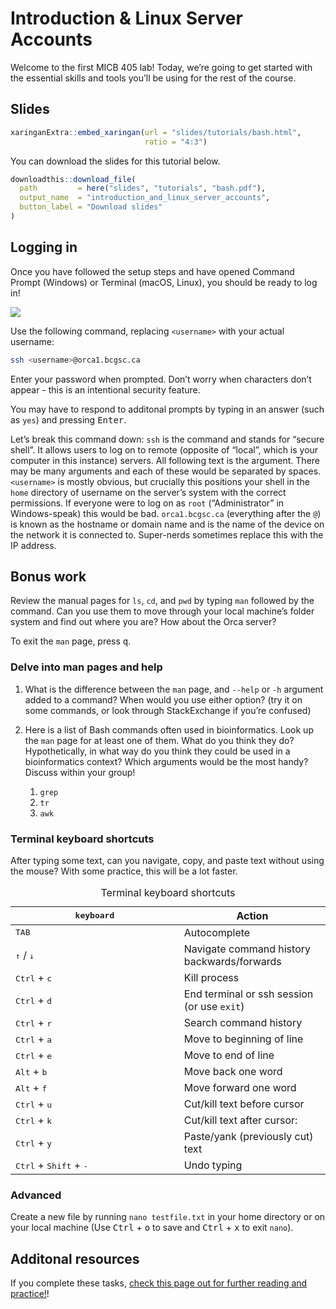 # Introduction & Linux Server Accounts

Welcome to the first MICB 405 lab! Today, we're going to get started with the essential skills and tools you'll be using for the rest of the course.

## Slides

```r
xaringanExtra::embed_xaringan(url = "slides/tutorials/bash.html",
                              ratio = "4:3")
```

You can download the slides for this tutorial below.

```r
downloadthis::download_file(
  path         = here("slides", "tutorials", "bash.pdf"),
  output_name  = "introduction_and_linux_server_accounts",
  button_label = "Download slides"
)
```

## Logging in

Once you have followed the setup steps and have opened Command Prompt (Windows) or Terminal (macOS, Linux), you should be ready to log in!

![](https://media2.giphy.com/media/LcfBYS8BKhCvK/giphy.gif?cid=ecf05e4747b1d69a24ea3b94dd23c9634105af0c7416ebb9&rid=giphy.gif){style="display: block; margin-left: auto; margin-right: auto;"}

Use the following command, replacing `<username>` with your actual username:

```bash
ssh <username>@orca1.bcgsc.ca
```

Enter your password when prompted. Don't worry when characters don't appear - this is an intentional security feature.

You may have to respond to additonal prompts by typing in an answer (such as `yes`) and pressing <kbd>Enter</kbd>.

Let's break this command down: `ssh` is the command and stands for "secure shell". It allows users to log on to remote (opposite of "local", which is your computer in this instance) servers. All following text is the argument. There may be many arguments and each of these would be separated by spaces. `<username>` is mostly obvious, but crucially this positions your shell in the `home` directory of username on the server's system with the correct permissions. If everyone were to log on as `root` ("Administrator" in Windows-speak) this would be bad. `orca1.bcgsc.ca` (everything after the `@`) is known as the hostname or domain name and is the name of the device on the network it is connected to. Super-nerds sometimes replace this with the IP address.

## Bonus work

Review the manual pages for `ls`, `cd`, and `pwd` by typing `man` followed by the command. Can you use them to move through your local machine's folder system and find out where you are? How about the Orca server?

To exit the `man` page, press <kbd>q</kbd>.

### Delve into man pages and help

1.  What is the difference between the `man` page, and `--help` or `-h` argument added to a command? When would you use either option? (try it on some commands, or look through StackExchange if you're confused)

1.  Here is a list of Bash commands often used in bioinformatics. Look up the `man` page for at least one of them. What do you think they do? Hypothetically, in what way do you think they could be used in a bioinformatics context? Which arguments would be the most handy? Discuss within your group!

    1.  `grep`
    1.  `tr`
    1.  `awk`

### Terminal keyboard shortcuts

After typing some text, can you navigate, copy, and paste text without using the mouse? With some practice, this will be a lot faster.

+---------------------------------------------------+---------------------------------------------+
| <kbd>keyboard</kbd>                               | Action                                      |
+===================================================+=============================================+
| <kbd>TAB</kbd>                                    | Autocomplete                                |
+---------------------------------------------------+---------------------------------------------+
| <kbd>↑</kbd> / <kbd>↓</kbd>                       | Navigate command history backwards/forwards |
+---------------------------------------------------+---------------------------------------------+
| <kbd>Ctrl</kbd> + <kbd>c</kbd>                    | Kill process                                |
+---------------------------------------------------+---------------------------------------------+
| <kbd>Ctrl</kbd> + <kbd>d</kbd>                    | End terminal or ssh session (or use `exit`) |
+---------------------------------------------------+---------------------------------------------+
| <kbd>Ctrl</kbd> + <kbd>r</kbd>                    | Search command history                      |
+---------------------------------------------------+---------------------------------------------+
| <kbd>Ctrl</kbd> + <kbd>a</kbd>                    | Move to beginning of line                   |
+---------------------------------------------------+---------------------------------------------+
| <kbd>Ctrl</kbd> + <kbd>e</kbd>                    | Move to end of line                         |
+---------------------------------------------------+---------------------------------------------+
| <kbd>Alt</kbd> + <kbd>b</kbd>                     | Move back one word                          |
+---------------------------------------------------+---------------------------------------------+
| <kbd>Alt</kbd> + <kbd>f</kbd>                     | Move forward one word                       |
+---------------------------------------------------+---------------------------------------------+
| <kbd>Ctrl</kbd> + <kbd>u</kbd>                    | Cut/kill text before cursor                 |
+---------------------------------------------------+---------------------------------------------+
| <kbd>Ctrl</kbd> + <kbd>k</kbd>                    | Cut/kill text after cursor:                 |
+---------------------------------------------------+---------------------------------------------+
| <kbd>Ctrl</kbd> + <kbd>y</kbd>                    | Paste/yank (previously cut) text            |
+---------------------------------------------------+---------------------------------------------+
| <kbd>Ctrl</kbd> + <kbd>Shift</kbd> + <kbd>-</kbd> | Undo typing                                 |
+---------------------------------------------------+---------------------------------------------+

: Terminal keyboard shortcuts

### Advanced

Create a new file by running `nano testfile.txt` in your home directory or on your local machine (Use <kbd>Ctrl</kbd> + <kbd>o</kbd> to save and <kbd>Ctrl</kbd> + <kbd>x</kbd> to exit `nano`).

## Additonal resources

If you complete these tasks, [check this page out for further reading and practice!](https://educe-ubc.github.io/MICB405/resources.html)!
